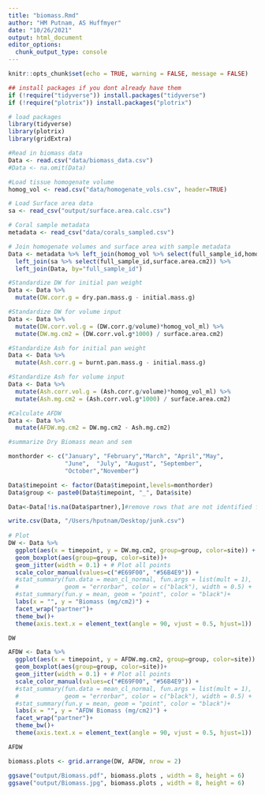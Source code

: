 ```yaml
---
title: "biomass.Rmd"
author: "HM Putnam, AS Huffmyer"
date: "10/26/2021"
output: html_document
editor_options: 
  chunk_output_type: console
---
```


```r
knitr::opts_chunk$set(echo = TRUE, warning = FALSE, message = FALSE)

## install packages if you dont already have them
if (!require("tidyverse")) install.packages("tidyverse")
if (!require("plotrix")) install.packages("plotrix")

# load packages
library(tidyverse)
library(plotrix)
library(gridExtra)

```

```r
#Read in biomass data
Data <- read.csv("data/biomass_data.csv")
#Data <- na.omit(Data)

#Load tissue homogenate volume
homog_vol <- read.csv("data/homogenate_vols.csv", header=TRUE)

# Load Surface area data
sa <- read_csv("output/surface.area.calc.csv")

# Coral sample metadata
metadata <- read_csv("data/corals_sampled.csv")

# Join homogenate volumes and surface area with sample metadata
Data <- metadata %>% left_join(homog_vol %>% select(full_sample_id,homog_vol_ml)) %>%
  left_join(sa %>% select(full_sample_id,surface.area.cm2)) %>%
  left_join(Data, by="full_sample_id")

#Standardize DW for initial pan weight
Data <- Data %>%
  mutate(DW.corr.g = dry.pan.mass.g - initial.mass.g)

#Standardize DW for volume input
Data <- Data %>%
  mutate(DW.corr.vol.g = (DW.corr.g/volume)*homog_vol_ml) %>%
  mutate(DW.mg.cm2 = (DW.corr.vol.g*1000) / surface.area.cm2)

#Standardize Ash for initial pan weight
Data <- Data %>%
  mutate(Ash.corr.g = burnt.pan.mass.g - initial.mass.g)

#Standardize Ash for volume input
Data <- Data %>%
  mutate(Ash.corr.vol.g = (Ash.corr.g/volume)*homog_vol_ml) %>%
  mutate(Ash.mg.cm2 = (Ash.corr.vol.g*1000) / surface.area.cm2)

#Calculate AFDW
Data <- Data %>%
  mutate(AFDW.mg.cm2 = DW.mg.cm2 - Ash.mg.cm2)


```


```r
#summarize Dry Biomass mean and sem 

monthorder <- c("January", "February","March", "April","May",
                "June",  "July", "August", "September", 
                "October","November")

Data$timepoint <- factor(Data$timepoint,levels=monthorder)
Data$group <- paste0(Data$timepoint, "_", Data$site)

Data<-Data[!is.na(Data$partner),]#remove rows that are not identified for species and site

write.csv(Data, "/Users/hputnam/Desktop/junk.csv")
 
# Plot 
DW <- Data %>%
  ggplot(aes(x = timepoint, y = DW.mg.cm2, group=group, color=site)) +
  geom_boxplot(aes(group=group, color=site))+
  geom_jitter(width = 0.1) + # Plot all points
  scale_color_manual(values=c("#E69F00", "#56B4E9")) +
  #stat_summary(fun.data = mean_cl_normal, fun.args = list(mult = 1),    # Plot standard error
  #             geom = "errorbar", color = c("black"), width = 0.5) +
  #stat_summary(fun.y = mean, geom = "point", color = "black")+           # Plot mean
  labs(x = "", y = "Biomass (mg/cm2)") +
  facet_wrap("partner")+
  theme_bw()+
  theme(axis.text.x = element_text(angle = 90, vjust = 0.5, hjust=1))

DW

AFDW <- Data %>%
  ggplot(aes(x = timepoint, y = AFDW.mg.cm2, group=group, color=site)) +
  geom_boxplot(aes(group=group, color=site))+
  geom_jitter(width = 0.1) + # Plot all points
  scale_color_manual(values=c("#E69F00", "#56B4E9")) +
  #stat_summary(fun.data = mean_cl_normal, fun.args = list(mult = 1),    # Plot standard error
  #             geom = "errorbar", color = c("black"), width = 0.5) +
  #stat_summary(fun.y = mean, geom = "point", color = "black")+           # Plot mean
  labs(x = "", y = "AFDW Biomass (mg/cm2)") +
  facet_wrap("partner")+
  theme_bw()+
  theme(axis.text.x = element_text(angle = 90, vjust = 0.5, hjust=1))

AFDW 

biomass.plots <- grid.arrange(DW, AFDW, nrow = 2)

ggsave("output/Biomass.pdf", biomass.plots , width = 8, height = 6)
ggsave("output/Biomass.jpg", biomass.plots , width = 8, height = 6)

```


 
